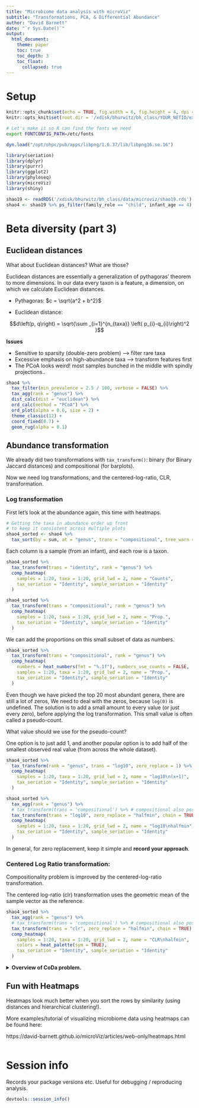 ```yaml
---
title: "Microbiome data analysis with microViz"
subtitle: "Transformations, PCA, & Differential Abundance"
author: "David Barnett"
date: "`r Sys.Date()`"
output: 
  html_document:
    theme: paper
    toc: true
    toc_depth: 3
    toc_float: 
      collapsed: true
---
```


# Setup

```r
knitr::opts_chunk$set(echo = TRUE, fig.width = 6, fig.height = 4, dpi = 120)
knitr::opts_knit$set(root.dir = '/xdisk/bhurwitz/bh_class/YOUR_NETID/exercises/18_abundance_trans') # Change your NETID
```

```bash
# Let's make it so R can find the fonts we need
export FONTCONFIG_PATH=/etc/fonts
```

```r
dyn.load("/opt/ohpc/pub/apps/libpng/1.6.37/lib/libpng16.so.16")
```

```r
library(seriation)
library(dplyr)
library(purrr)
library(ggplot2)
library(phyloseq)
library(microViz)
library(shiny)
```

```r
shao19 <- readRDS('/xdisk/bhurwitz/bh_class/data/microviz/shao19.rds')
shao4 <- shao19 %>% ps_filter(family_role == "child", infant_age == 4)
```

# Beta diversity (part 3)

## Euclidean distances

What about Euclidean distances?
What are those?

Euclidean distances are essentially a generalization of pythagoras' theorem to more dimensions.
In our data every taxon is a feature, a dimension, on which we calculate Euclidean distances.  

- Pythagoras: $c = \sqrt{a^2 + b^2}$ 

- Euclidean distance: 

$$d\left(p, q\right) = \sqrt{\sum _{i=1}^{n_{taxa}} \left( p_{i}-q_{i}\right)^2 }$$

**Issues**

-   Sensitive to sparsity (double-zero problem) --\> filter rare taxa
-   Excessive emphasis on high-abundance taxa --\> transform features first
-   The PCoA looks weird! most samples bunched in the middle with spindly projections..

```r
shao4 %>%
  tax_filter(min_prevalence = 2.5 / 100, verbose = FALSE) %>%
  tax_agg(rank = "genus") %>%
  dist_calc(dist = "euclidean") %>%
  ord_calc(method = "PCoA") %>%
  ord_plot(alpha = 0.6, size = 2) +
  theme_classic(12) +
  coord_fixed(0.7) +
  geom_rug(alpha = 0.1)
```

## Abundance transformation

We already did two transformations with `tax_transform()`: binary (for Binary Jaccard distances) and compositional (for barplots).

Now we need log transformations, and the centered-log-ratio, CLR, transformation.

### Log transformation

First let's look at the abundance again, this time with heatmaps.

```r
# Getting the taxa in abundance order up front
# to keep it consistent across multiple plots
shao4_sorted <- shao4 %>% 
  tax_sort(by = sum, at = "genus", trans = "compositional", tree_warn = FALSE)
```

Each column is a sample (from an infant), and each row is a taxon.

```r
shao4_sorted %>%
  tax_transform(trans = "identity", rank = "genus") %>%
  comp_heatmap(
    samples = 1:20, taxa = 1:20, grid_lwd = 2, name = "Counts",
    tax_seriation = "Identity", sample_seriation = "Identity"
  )
```

```r
shao4_sorted %>%
  tax_transform(trans = "compositional", rank = "genus") %>%
  comp_heatmap(
    samples = 1:20, taxa = 1:20, grid_lwd = 2, name = "Prop.",
    tax_seriation = "Identity", sample_seriation = "Identity"
  )
```

We can add the proportions on this small subset of data as numbers. 

```r
shao4_sorted %>%
  tax_transform(trans = "compositional", rank = "genus") %>%
  comp_heatmap(
    numbers = heat_numbers(fmt = "%.1f"), numbers_use_counts = FALSE,
    samples = 1:20, taxa = 1:20, grid_lwd = 2, name = "Prop.",
    tax_seriation = "Identity", sample_seriation = "Identity"
  )
```

Even though we have picked the top 20 most abundant genera, there are still a lot of zeros, We need to deal with the zeros, 
because `log(0)` is undefined.
The solution is to add a small amount to every value (or just every zero), before applying the log transformation.
This small value is often called a pseudo-count.

What value should we use for the pseudo-count?

One option is to just add 1, and another popular option is to add half of the smallest observed real value (from across the whole dataset).

```r
shao4_sorted %>%
  tax_transform(rank = "genus", trans = "log10", zero_replace = 1) %>%
  comp_heatmap(
    samples = 1:20, taxa = 1:20, grid_lwd = 2, name = "log10\n(x+1)",
    tax_seriation = "Identity", sample_seriation = "Identity"
  )
```

```r
shao4_sorted %>%
  tax_agg(rank = "genus") %>%
  # tax_transform(trans = 'compositional') %>% # compositional also possible
  tax_transform(trans = "log10", zero_replace = "halfmin", chain = TRUE) %>%
  comp_heatmap(
    samples = 1:20, taxa = 1:20, grid_lwd = 2, name = "log10\nhalfmin",
    tax_seriation = "Identity", sample_seriation = "Identity"
  )
```

In general, for zero replacement, keep it simple and **record your approach**.

### Centered Log Ratio transformation:

Compositionality problem is improved by the centered-log-ratio transformation. 

The centered log-ratio (clr) transformation uses the geometric mean of the sample vector as the reference. 

```r
shao4_sorted %>%
  tax_agg(rank = "genus") %>%
  # tax_transform(trans = 'compositional') %>% # compositional also possible
  tax_transform(trans = "clr", zero_replace = "halfmin", chain = TRUE) %>%
  comp_heatmap(
    samples = 1:20, taxa = 1:20, grid_lwd = 2, name = "CLR\nhalfmin",
    colors = heat_palette(sym = TRUE),
    tax_seriation = "Identity", sample_seriation = "Identity"
  )
```

<details>

<summary>
**Overview of CoDa problem.**
</summary>

The sequencing data gives us relative abundances, not absolute abundances.
The total number of reads sequenced per sample is an arbitrary total.

If one taxon blooms, whilst everything else stays stable, the relative abundance of all other taxa must (appear to) go down.

This leads to two main types of problem:

-   interpretation caveats: see differential abundance section later
-   statistical issues: taxon abundances are not independent, but (weakly?) negatively correlated

This is worse with simpler ecosystems.
There is the same problem in theory with RNAseq data, but I suspect it is less bothersome because there are many more competing "species" 
of RNA transcript than there are bacterial species in even a very complex microbiome.

The centered-log-ratio transformation (along with some other similar ratio transformations) are claimed to help with the statistical issues 
by transforming the abundances from the simplex to the real space.

Practically, the CLR transformation involves finding the geometric mean of each sample, and then dividing abundance of each taxon in that 
sample by this geometric mean. Finally you take the natural log of this ratio.

For more details, check out Gloor 2017 (and maybe work by Thomas Quinn).
[Microbiome Datasets are Compositional: and this is not optional](https://doi.org/10.3389/fmicb.2017.02224)

</details>

## Fun with Heatmaps

Heatmaps look much better when you sort the rows by similarity (using distances and hierarchical clustering!).

More examples/tutorial of visualizing microbiome data using heatmaps can be found here:

https://david-barnett.github.io/microViz/articles/web-only/heatmaps.html 

```r

```


# Session info

Records your package versions etc.
Useful for debugging / reproducing analysis.

```r
devtools::session_info()
```
